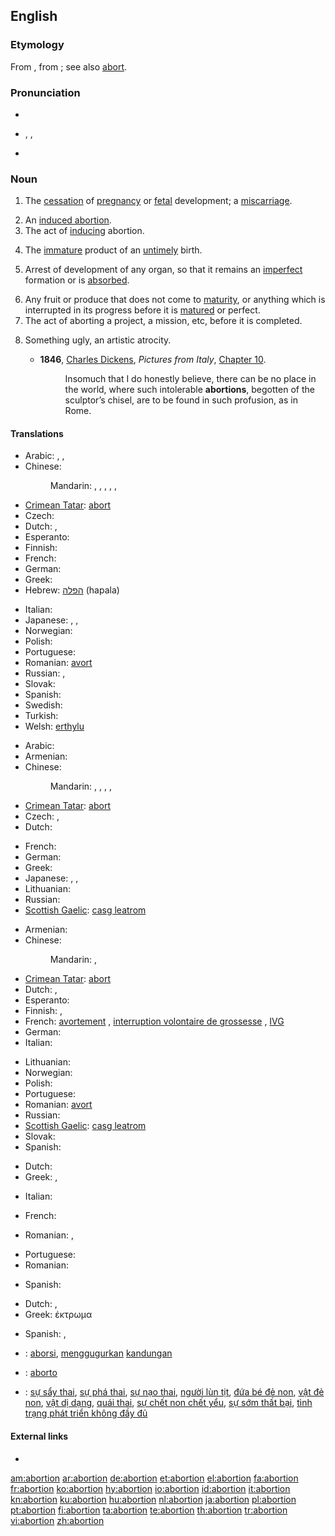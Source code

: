 ==English==

===Etymology===
From {{etyl|la}} {{term|abortio|abortiō|miscarriage, abortion|lang=la}}, from {{term|aborior||miscarry|lang=la}}; see also [[abort]].

===Pronunciation===
* {{audio|en-us-abortion.ogg|Audio (US)}}
* {{a|GenAm}} {{enPR|əʹbôrshən}}, {{IPA|/əˈbɔɹʃən/}}, {{SAMPA|/@"bOr\S@n/}}
* {{rhymes|ɔː(r)ʃən}}

===Noun===
{{en-noun}}

# {{medicine|or|dated}} The [[cessation]] of [[pregnancy]] or [[fetal]] development; a [[miscarriage]].
# An [[induced abortion]].
# The act of [[induce|inducing]] abortion.
# {{dated}} The [[immature]] product of an [[untimely]] birth.
# {{biology}} Arrest of development of any organ, so that it remains an [[imperfect]] formation or is [[absorbed]].
# Any fruit or produce that does not come to [[maturity]], or anything which is interrupted in its progress before it is [[matured]] or perfect.
# The act of aborting a project, a mission, etc, before it is completed.
# {{art}} Something ugly, an artistic atrocity.
#* '''1846''', [[w:Charles Dickens|Charles Dickens]], ''Pictures from Italy'', [http://etext.virginia.edu/etcbin/ot2www-pubeng?specfile=/texts/english/modeng/publicsearch/modengpub.o2w&act=text&offset=269656481&textreg=2&query=abortion&id=DicPict Chapter 10].
#*: Insomuch that I do honestly believe, there can be no place in the world, where such intolerable '''abortions''', begotten of the sculptor’s chisel, are to be found in such profusion, as in Rome.

====Translations====
{{trans-top|miscarriage}}
* Arabic: {{t|ar|إجهاض|m|tr='ijhaaD}},  {{t|ar|إخفاق|m|tr='ikhfaaq}},  {{t|ar|خسارة|f|tr=khasaara}}
* Chinese:
*: Mandarin: {{t|cmn|流產|sc=Hani}},  {{t|cmn|流产|tr=líuchǎn|sc=Hani}},  {{t-|cmn|失敗|sc=Hani}},  {{t-|cmn|失败|tr=shībài|sc=Hani}},  {{t|cmn|誤投|sc=Hani}},  {{t|cmn|误投|tr=wùtóu|sc=Hani}}
* [[Crimean Tatar]]: [[abort#Crimean Tatar|abort]]
* Czech: {{t-|cs|potrat|m}}
* Dutch: {{t+|nl|miskraam|n}}, {{t+|nl|abortus|m}}
* Esperanto: {{t-|eo|abortigo|xs=Esperanto}}
* Finnish: {{t-|fi|keskenmeno}}
* French: {{t+|fr|fausse couche|f}}
* German: {{t+|de|Fehlgeburt|f}}
* Greek: {{t+|el|αποβολή|f}}
* Hebrew: [[הפלה]] (hapala) {{f}}
{{trans-mid}}
* Italian: {{t+|it|aborto|m}}
* Japanese: {{t|ja|流産|tr=りゅうざん, ryūzan}},  {{t+|ja|失敗|tr=しっぱい, shippai}}, {{t|ja|堕胎|tr=だたい, datai}}
* Norwegian: {{t+|no|abort|m}}
* Polish: {{t+|pl|poronienie|n}}
* Portuguese: {{t+|pt|aborto|m}}
* Romanian: [[avort]] {{n}}
* Russian: {{t|ru|выкидыш|m|tr=výkidyš}}, {{t+|ru|аборт|m|tr=abórt}}
* Slovak: {{t-|sk|potrat|m}}
* Spanish: {{t+|es|aborto|m}}
* Swedish: {{t+|sv|abort|c}}
* Turkish: {{t+|tr|kürtaj}}
* Welsh: [[erthylu]] {{c}}
{{trans-bottom}}

{{trans-top|induced abortion}}
* Arabic: {{t|ar|خداج|m|tr=khidaaj}}
* Armenian: {{t-|hy|աբորտ|tr=abort}}
* Chinese:
*: Mandarin: {{t|cmn|流產|sc=Hani}},  {{t|cmn|流产|tr=líuchǎn|sc=Hani}}, {{t|cmn|人工流產|sc=Hani}},  {{t|cmn|人工流产|tr=réngōng-liúchǎn|sc=Hani}},  {{t|cmn|人流|tr=rénliú|sc=Hani}}
* [[Crimean Tatar]]: [[abort#Crimean Tatar|abort]]
* Czech: {{t+|cs|interrupce|f}}, {{t-|cs|potrat|m}}
* Dutch: {{t+|nl|abortus|m}}
{{trans-mid}}
* French: {{t+|fr|avortement|m}}
* German: {{t+|de|Abtreibung|f}}
* Greek: {{t+|el|έκτρωση|f}}
* Japanese: {{t|ja|妊娠中絶|tr=にんしんちゅうぜつ, ninshin-chūzetsu}}, {{t|ja|人工流産|tr=じんこうりゅうざん, jinkō-ryūzan}}, {{t|ja|中絶|tr=ちゅうぜつ, chūzetsu}}
* Lithuanian: {{t+|lt|abortas|m|xs=Lithuanian}}
* Russian: {{t+|ru|аборт|m|tr=abórt}}
* [[Scottish Gaelic]]: [[casg leatrom]] {{m}}
{{trans-bottom}}

{{trans-top|act of inducing abortion}}
* Armenian: {{t-|hy|աբորտ|tr=abort}}
* Chinese:
*: Mandarin: {{t|cmn|墮胎|sc=Hani}},  {{t|cmn|堕胎|tr=duòtāi|sc=Hani}}
* [[Crimean Tatar]]: [[abort#Crimean Tatar|abort]]
* Dutch: {{t|nl|abortie|m}}, {{t+|nl|abortus|m}}
* Esperanto: {{t-|eo|abortigo|xs=Esperanto}}
* Finnish: {{t+|fi|abortti}}, {{t+|fi|raskaudenkeskeytys}}
* French: [[avortement]] {{m}}, [[interruption volontaire de grossesse]] {{f}}, [[IVG]] {{f}}
* German: {{t+|de|Abtreibung|f}}
* Italian: {{t+|it|aborto|m}}
{{trans-mid}}
* Lithuanian: {{t+|lt|abortas|m|xs=Lithuanian}}
* Norwegian: {{t+|no|abort}}
* Polish: {{t+|pl|aborcja|f}}
* Portuguese: {{t+|pt|aborto|m}}
* Romanian: [[avort]] {{n}}
* Russian: {{t+|ru|аборт|m|tr=abórt}}
* [[Scottish Gaelic]]: [[casg leatrom]] {{m}}
* Slovak: {{t-|sk|potrat|m}}
* Spanish: {{t+|es|aborto|m}}
{{trans-bottom}}

{{trans-top|immature product of an untimely birth}}
* Dutch: {{t+|nl|miskraam|n}}
* Greek: {{t+|el|εξάμβλωμα|n}}, {{t+|el|έκτρωμα|n}}
{{trans-mid}}
* Italian: {{t-|it|abortivo|m}}
{{trans-bottom}}

{{trans-top|biology: arrest of development of an organ}}
{{trans-mid}}
{{trans-bottom}}

{{trans-top|fruit/produce that doesn’t come to maturity}}
* French: {{t+|fr|avorton|m}}
{{trans-mid}}
* Romanian: {{t+|ro|embrion|m}}, {{t-|ro|germen|m}}
{{trans-bottom}}

{{trans-top|the act of aborting a project, etc}}
* Portuguese: {{t+|pt|aborto|m}}
* Romanian: {{t+|ro|abandon|n}}
{{trans-mid}}
* Spanish: {{t+|es|aborto|m}}
{{trans-bottom}}

{{trans-top|something ugly}}
* Dutch: {{t-|nl|misbaksel|n}}, {{t+|nl|miskraam|n}}
* Greek: έκτρωμα {{n}}
{{trans-mid}}
* Spanish: {{t+|es|aborto|m}}, {{t-|es|engendro|m}}
{{trans-bottom}}

{{checktrans-top}}
* {{ttbc|Indonesian}}: [[aborsi]], [[gugur|menggugurkan]] [[kandung|kandungan]]
* {{ttbc|Interlingua}}: [[aborto#Interlingua|aborto]]
* {{ttbc|Vietnamese}}: [[sự sẩy thai]], [[sự phá thai]], [[sự nạo thai]], [[người lùn tịt]], [[đứa bé đẻ non]], [[vật đẻ non]], [[vật dị dạng]], [[quái thai]], [[sự chết non chết yểu]], [[sự sớm thất bại]], [[tình trạng phát triển không đầy đủ]]
{{trans-bottom}}

====External links====
* {{pedialite}}

[[am:abortion]]
[[ar:abortion]]
[[de:abortion]]
[[et:abortion]]
[[el:abortion]]
[[fa:abortion]]
[[fr:abortion]]
[[ko:abortion]]
[[hy:abortion]]
[[io:abortion]]
[[id:abortion]]
[[it:abortion]]
[[kn:abortion]]
[[ku:abortion]]
[[hu:abortion]]
[[nl:abortion]]
[[ja:abortion]]
[[pl:abortion]]
[[pt:abortion]]
[[fi:abortion]]
[[ta:abortion]]
[[te:abortion]]
[[th:abortion]]
[[tr:abortion]]
[[vi:abortion]]
[[zh:abortion]]